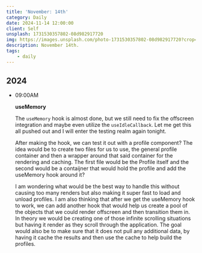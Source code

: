 ```yaml
---
title: 'November: 14th'
category: Daily
date: 2024-11-14 12:00:00
client: Self
unsplash: 1731530357802-08d982917720
img: https://images.unsplash.com/photo-1731530357802-08d982917720?crop=entropy&cs=srgb&fm=jpg&ixid=MnwzNjM5Nzd8MHwxfHJhbmRvbXx8fHx8fHx8fDE2ODE3NDg2ODY&ixlib=rb-4.0.3&q=85
description: November 14th.
tags:
    - daily
---
```



## 2024

-   09:00AM

    **useMemory**

    The `useMemory` hook is almost done, but we still need to fix the offscreen integration and maybe even utilize the `useIdleCallback`.
    Let me get this all pushed out and I will enter the testing realm again tonight.

    After making the hook, we can test it out with a profile component?
    The idea would be to create two files for us to use, the general profile container and then a wrapper around that said container for the rendering and caching.
    The first file would be the Profile itself and the second would be a contaijner that would hold the profile and add the useMemory hook around it?

    I am wondering what would be the best way to handle this without causing too many renders but also making it super fast to load and unload profiles.
    I am also thinking that after we get the useMemory hook to work, we can add another hook that would help us create a pool of the objects that we could render offscreen and then transition them in.
    In theory we would be creating one of those infinite scrolling situations but having it render as they scroll through the application.
    The goal would also be to make sure that it does not pull any additional data, by having it cache the results and then use the cache to help build the profiles.